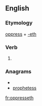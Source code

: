 ==English==

===Etymology===
[[oppress]] + [[-eth]]

===Verb===
{{infl|en|verb form}}

# {{archaic third-person singular of|oppress}}

===Anagrams===
* {{alphagram|eehopprsst}}
* [[prophetess#English|prophetess]]

[[fr:oppresseth]]